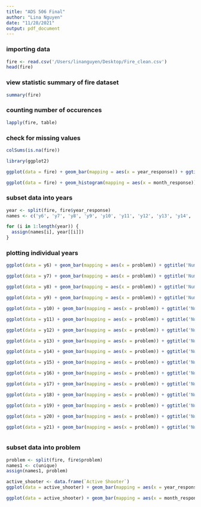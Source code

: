 ```yaml
---
title: "ADS 506 Final"
author: "Lina Nguyen"
date: "11/28/2021"
output: pdf_document
---
```


### importing data
```r
fire <- read.csv('/Users/linanguyen/Desktop/Fire_clean.csv')
head(fire)
```

### view statistic summary of fire dataset
```r
summary(fire)
```

### counting number of occurences
```r
lapply(fire, table)

```

### check for missing values
```r
colSums(is.na(fire))
```





```r
library(ggplot2)
```
```r
ggplot(data = fire) + geom_bar(mapping = aes(x = year_response)) + ggtitle('Number of Incidences per Year') + xlab('Month') + ylab('Count') + scale_x_continuous(breaks = scales::pretty_breaks(n = 16)) 
```
```r
ggplot(data = fire) + geom_histogram(mapping = aes(x = month_response)) + scale_x_continuous(breaks = scales::pretty_breaks(n = 12)) + ggtitle('Number of Incidences per Month') + xlab('Month') + ylab('Count')

```
### subset data into years
```r
year <- split(fire, fire$year_response)
names <- c('y6', 'y7', 'y8', 'y9', 'y10', 'y11', 'y12', 'y13', 'y14', 'y15', 'y16', 'y17', 'y18', 'y19', 'y20', 'y21')

for (i in 1:length(year)) {
  assign(names[i], year[[i]])
}
```

### plotting individual years
```r
ggplot(data = y6) + geom_bar(mapping = aes(x = problem)) + ggtitle('Number of Incidences 2006') + xlab('Month') + ylab('Count')

ggplot(data = y7) + geom_bar(mapping = aes(x = problem)) + ggtitle('Number of Incidences 2007') + xlab('Month') + ylab('Count')

ggplot(data = y8) + geom_bar(mapping = aes(x = problem)) + ggtitle('Number of Incidences 2008') + xlab('Month') + ylab('Count')

ggplot(data = y9) + geom_bar(mapping = aes(x = problem)) + ggtitle('Number of Incidences 2009') + xlab('Month') + ylab('Count')

ggplot(data = y10) + geom_bar(mapping = aes(x = problem)) + ggtitle('Number of Incidences 2010') + xlab('Month') + ylab('Count')

ggplot(data = y11) + geom_bar(mapping = aes(x = problem)) + ggtitle('Number of Incidences 2011') + xlab('Month') + ylab('Count')

ggplot(data = y12) + geom_bar(mapping = aes(x = problem)) + ggtitle('Number of Incidences 2012') + xlab('Month') + ylab('Count')

ggplot(data = y13) + geom_bar(mapping = aes(x = problem)) + ggtitle('Number of Incidences 2013') + xlab('Month') + ylab('Count')

ggplot(data = y14) + geom_bar(mapping = aes(x = problem)) + ggtitle('Number of Incidences 2014') + xlab('Month') + ylab('Count')

ggplot(data = y15) + geom_bar(mapping = aes(x = problem)) + ggtitle('Number of Incidences 2015') + xlab('Month') + ylab('Count')

ggplot(data = y16) + geom_bar(mapping = aes(x = problem)) + ggtitle('Number of Incidences 2016') + xlab('Month') + ylab('Count')

ggplot(data = y17) + geom_bar(mapping = aes(x = problem)) + ggtitle('Number of Incidences 2017') + xlab('Month') + ylab('Count')

ggplot(data = y18) + geom_bar(mapping = aes(x = problem)) + ggtitle('Number of Incidences 2018') + xlab('Month') + ylab('Count')

ggplot(data = y19) + geom_bar(mapping = aes(x = problem)) + ggtitle('Number of Incidences 2019') + xlab('Month') + ylab('Count')

ggplot(data = y20) + geom_bar(mapping = aes(x = problem)) + ggtitle('Number of Incidences 2020') + xlab('Month') + ylab('Count')

ggplot(data = y21) + geom_bar(mapping = aes(x = problem)) + ggtitle('Number of Incidences 2021') + xlab('Month') + ylab('Count')



```

### subset data into problem
```r
problem <- split(fire, fire$problem)
names1 <- c(unique)
assign(names1, problem)
```


```r
active_shooter <- data.frame(`Active Shooter`)
ggplot(data = active_shooter) + geom_bar(mapping = aes(x = year_response)) + xlab('Year') + ylab('Count') + ggtitle('Calls for Active Shooters per Year') + scale_x_continuous(breaks = scales::pretty_breaks(n = 16)) 

ggplot(data = active_shooter) + geom_bar(mapping = aes(x = month_response)) + xlab('Month') + ylab('Count') + ggtitle('Calls for Active Shooters per Month') + scale_x_continuous(breaks = scales::pretty_breaks(n = 12)) 
```





